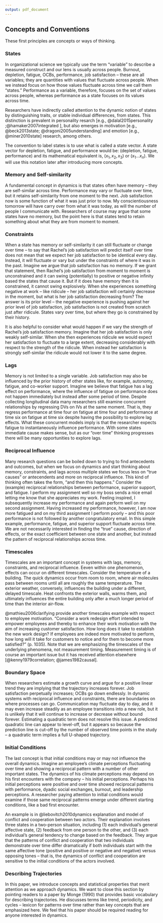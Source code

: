 ```yaml
---
output: pdf_document
---
```


## Concepts and Conventions

These first principles are concepts or ways of thinking.

### States

In organizational science we typically use the term "variable" to describe a measured construct and our lens is usually across people. Burnout, depletion, fatigue, OCBs, performance, job satisfaction -- these are all variables; they are quantities with values that fluctuate across people. When we instead focus on how those values fluctuate across time we call them "states." Performance as a variable, therefore, focuses on the set of values across people, whereas performance as a state focuses on its values across time. 

Researchers have indirectly called attention to the dynamic notion of states by distinguishing traits, or stable individual differences, from states. This distinction is prevalent in personality resarch [e.g., @dalal2015personality ;@hamaker2007integrated ], but also emerges in motivation [e.g., @beck2013state; @dragoni2005understanding] and emotion [e.g., @miner2010state] research, among others.

The convention to label states is to use what is called a state vector. A state vector for depletion, fatigue, and performance would be: (depletion, fatigue, performance) and its mathematical equivalent is, $(x_1, x_2, x_3)$ or $(x_1 ...x_n)$. We will use this notation later after introducing more concepts.

### Memory and Self-similarity

A fundamental concept in dynamics is that states often have memory -- they are self-similar across time. Performance may vary or fluctuate over time, but it retains self-similarity from one moment to the next. Job satisfaction now is some function of what it was just prior to now. My conscientiousness tomorrow will have carry over from what it was today, as will the number of people I communicate with. Researchers of course may argue that some states have no memory, but the point here is that states tend to retain something about what they are from moment to moment. 

### Constraints

When a state has memory or self-similarity it can still fluctuate or change over time -- to say that Rachel's job satisfaction will predict itself over time does not mean that we expect her job satisfaction to be identical every day. Instead, it will fluctuate or vary but under the constraints of where it was in the past. Imagine we argue that job satisfaction has no memory. If we grant that statement, then Rachel's job satisfaction from moment to moment is unconstrained and it can swing (potentially) to positive or negative infinity based the states that cause it. But if it does have memory then it is constrained, it cannot swing explosively. When she experiences something negative at work -- like ridicule -- her job satisfaction will certainly decrease in the moment, but what is her job satisfaction decreasing from? The answer is its prior level -- the negative experience is pushing against her prior level of job satisfaction, job satisfaction is not created from scratch just after ridicule. States vary over time, but where they go is constrained by their history.

It is also helpful to consider what would happen if we vary the strength of Rachel's job satisfaction memory. Imagine that her job satisfaction is only weakly self-similar. When she then experiences ridicule we would expect her satisfaction to fluctuate to a large extent, decreasing considerably with respect to the strength of the ridicule. When instead her satisfaction is strongly self-similar the ridicule would not lower it to the same degree.

### Lags

Memory is not limited to a single variable. Job satisfaction may also be influenced by the prior history of other states like, for example, autonomy, fatigue, and co-worker support. Imagine we believe that fatigue has a lag effect on performance, where the influence of fatigue on performance does not happen immediately but instead after some period of time. Despite collecting longitudinal data many researchers still examine concurrent relationships by regressing DVs on IVs at the same moment. That is, they regress performance at time four on fatigue at time four and performance at time six on fatigue at time six despite having the possibility to explore lag effects. What these concurrent models imply is that the researcher expects fatigue to instantaneously influence performance. With some states immediate cause makes sense, but as our "over time" thinking progresses there will be many opportunities to explore lags. 

### Reciprocal Influence

Many research questions can be boiled down to trying to find antecedents and outcomes, but when we focus on dynamics and start thinking about memory, constraints, and lags across multiple states we focus less on "true causes" or antecendents and more on reciprocal influence. This kind of thinking often takes the form, "and then this happens." Consider the (example) reciprocal relationships between performance, superior support, and fatigue. I perform my assignment well so my boss sends a nice email letting me know that she appreciates my work. Feeling inspired, I subsequently increase my performance and again perform well on my second assignment. Having increased my performance, however, I am now more fatigued and on my third assignment I perform poorly -- and this poor performance is not followed by another congratulatory email. In this simple example, performance, fatigue, and superior support fluctuate across time. We are not necessarily interested in finding the "true" cause, direction of effects, or the exact coefficient between one state and another, but instead the pattern of reciprocal relationships across time. 

### Timescales

Timescales are an important concept in systems with lags, memory, constraints, and reciprocal influence. Eeven within one phenomenon, effects can occur on different timescales. Consider the temperature of a building. The quick dynamics occur from room to room, where air molecules pass between rooms until all are roughly the same temperature. The exterior weather, conversely, influences the building under a different, delayed timescale. Heat confronts the exterior walls, warms them, and ultimately influences the entire building only after a much longer period of time than the interior air-flow. 

@mathieu2006clarifying provide another timescales example with respect to employee motivation. "Consider a work redesign effort intended to empower employees and thereby to enhance their work motivation with the aim of increasing customer satisfaction. How long does it take to establish the new work design? If employees are indeed more motivated to perform, how long will it take for customers to notice and for them to become more satisfied?" (p. 1035). Note that we are emphasizing the timescales of the underlying phenomena, not measurement timing. Measurement timing is of course an important issue but it has received attention elsewhere [@kenny1979correlation; @james1982causal].

### Boundary Space

When researchers estimate a growth curve and argue for a positive linear trend they are implying that the trajectory increases forever. Job satisfaction perpetually increases; OCBs go down endlessly. In dynamic systems with reciprocal influence and constraints, there are boundaries on where processes can go. Communication may fluctuate day to day, and it may even increase steadily as an employee transitions into a new role, but it is unlikely that it will continue to increase or decrease without bound forever. Estimating a quadratic term does not resolve this issue. A predicted quadratic line can appear to level-off, but it appears so because the prediction line is cut-off by the number of observed time points in the study -- a quadratic term implies a full U-shaped trajectory. 

### Initial Conditions

The last concept is that initial conditions may or may not influence the overall dynamics. Imagine an employee's climate perceptions fluctuating over time and showing a reciprocal pattern with a number of other important states. The dynamics of his climate perceptions may depend on his first encounters with the company -- his initial perceptions. Perhaps his initial perceptions were positive and over time showed reciprocal patterns with performance, dyadic social exchanges, burnout, and leadership perceptions. A researcher paying attention to initial conditions would examine if those same reciprocal patterns emerge under different starting conditions, like a bad first encounter.

An example is in @liebovitch2010dynamics explanation and model of conflict and cooperation between two actors. Their explanation involves three states in a two-person situation, including (1) each individual's general affective state, (2) feedback from one person to the other, and (3) each individual's general tendency to change based on the feedback. They argue that the patterns of conflict and cooperation that two individuals demonstrate over time differ dramatically if both individuals start with the same affective tone (positive and positive or negative and negative) versus opposing tones -- that is, the dynamics of conflict and cooperation are sensitive to the initial conditions of the actors involved. 

### Describing Trajectories

In this paper, we introduce concepts and statistical properties that merit attention as we approach dynamics. We want to close this section by pointing readers to a paper by Monge (1990) that provides basic vocabulary for describing trajectories. He discusses terms like trend, periodicity, and cycles -- lexicon for patterns over time rather than key concepts that are emphasized here. We feel that his paper should be required reading for anyone interested in dynamics. 

